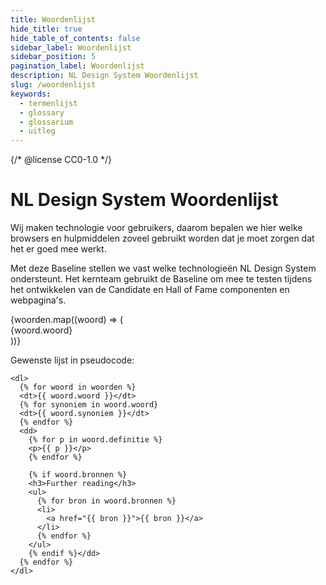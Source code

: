```yaml
---
title: Woordenlijst
hide_title: true
hide_table_of_contents: false
sidebar_label: Woordenlijst
sidebar_position: 5
pagination_label: Woordenlijst
description: NL Design System Woordenlijst
slug: /woordenlijst
keywords:
  - termenlijst
  - glossary
  - glossarium
  - uitleg
---
```



{/* @license CC0-1.0 */}

# NL Design System Woordenlijst

<Paragraph lead>
  Wij maken technologie voor gebruikers, daarom bepalen we hier welke browsers en hulpmiddelen zoveel gebruikt worden
  dat je moet zorgen dat het er goed mee werkt.
</Paragraph>

Met deze Baseline stellen we vast welke technologieën NL Design System ondersteunt. Het kernteam gebruikt de Baseline om mee te testen tijdens het ontwikkelen van de Candidate en Hall of Fame componenten en webpagina's.

<dl>
  {woorden.map((woord) => (
    <dt>{woord.woord}</dt>
  ))}
</dl>

Gewenste lijst in pseudocode:

```
<dl>
  {% for woord in woorden %}
  <dt>{{ woord.woord }}</dt>
  {% for synoniem in woord.woord}
  <dt>{{ woord.synoniem }}</dt>
  {% endfor %}
  <dd>
    {% for p in woord.definitie %}
    <p>{{ p }}</p>
    {% endfor %}

    {% if woord.bronnen %}
    <h3>Further reading</h3>
    <ul>
      {% for bron in woord.bronnen %}
      <li>
        <a href="{{ bron }}">{{ bron }}</a>
      </li>
      {% endfor %}
    </ul>
    {% endif %}</dd>
  {% endfor %}
</dl>
```
